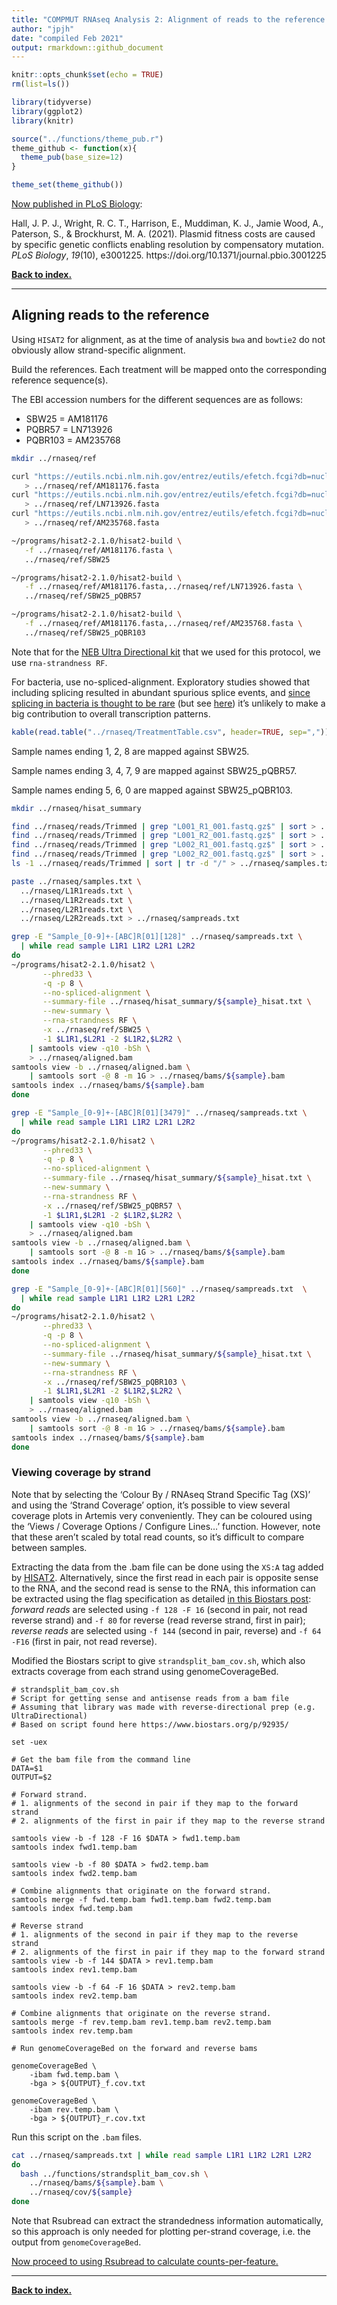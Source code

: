 ```yaml
---
title: "COMPMUT RNAseq Analysis 2: Alignment of reads to the reference genome"
author: "jpjh"
date: "compiled Feb 2021"
output: rmarkdown::github_document
---
```


```r
knitr::opts_chunk$set(echo = TRUE)
rm(list=ls())

library(tidyverse)
library(ggplot2)
library(knitr)

source("../functions/theme_pub.r")
theme_github <- function(x){
  theme_pub(base_size=12)
}

theme_set(theme_github())
```

[Now published in PLoS Biology](https://journals.plos.org/plosbiology/article?id=10.1371/journal.pbio.3001225):

Hall, J. P. J., Wright, R. C. T., Harrison, E., Muddiman, K. J., Jamie Wood, A., Paterson, S., & Brockhurst, M. A. (2021). Plasmid fitness costs are caused by specific genetic conflicts enabling resolution by compensatory mutation. *PLoS Biology*, *19*(10), e3001225. https://doi.org/10.1371/journal.pbio.3001225

**[Back to index.](COMPMUT_index.md)**

---

## Aligning reads to the reference

Using `HISAT2` for alignment, as at the time of analysis `bwa` and `bowtie2` do not obviously allow strand-specific alignment.

Build the references. Each treatment will be mapped onto the corresponding reference sequence(s). 

The EBI accession numbers for the different sequences are as follows:

- SBW25 = AM181176
- PQBR57 = LN713926
- PQBR103 = AM235768

```bash
mkdir ../rnaseq/ref

curl "https://eutils.ncbi.nlm.nih.gov/entrez/eutils/efetch.fcgi?db=nucleotide&amp;id=AM181176&amp;rettype=fasta" \
   > ../rnaseq/ref/AM181176.fasta
curl "https://eutils.ncbi.nlm.nih.gov/entrez/eutils/efetch.fcgi?db=nucleotide&amp;id=LN713926&amp;rettype=fasta" \
   > ../rnaseq/ref/LN713926.fasta
curl "https://eutils.ncbi.nlm.nih.gov/entrez/eutils/efetch.fcgi?db=nucleotide&amp;id=AM235768&amp;rettype=fasta" \
   > ../rnaseq/ref/AM235768.fasta

~/programs/hisat2-2.1.0/hisat2-build \
   -f ../rnaseq/ref/AM181176.fasta \
   ../rnaseq/ref/SBW25

~/programs/hisat2-2.1.0/hisat2-build \
   -f ../rnaseq/ref/AM181176.fasta,../rnaseq/ref/LN713926.fasta \
   ../rnaseq/ref/SBW25_pQBR57

~/programs/hisat2-2.1.0/hisat2-build \
   -f ../rnaseq/ref/AM181176.fasta,../rnaseq/ref/AM235768.fasta \
   ../rnaseq/ref/SBW25_pQBR103
```

Note that for the [NEB Ultra Directional kit](https://international.neb.com/products/e7420-nebnext-ultra-directional-rna-library-prep-kit-for-illumina) that we used for this protocol, we use `rna-strandness RF`. 

For bacteria, use no-spliced-alignment. Exploratory studies showed that including splicing resulted in abundant spurious splice events, and [since splicing in bacteria is thought to be rare](https://www.nature.com/scitable/topicpage/rna-splicing-introns-exons-and-spliceosome-12375/) (but see [here](http://genesdev.cshlp.org/content/12/9/1243.full.html)) it's unlikely to make a big contribution to overall transcription patterns.

```r
kable(read.table("../rnaseq/TreatmentTable.csv", header=TRUE, sep=","))
```

Sample names ending 1, 2, 8 are mapped against SBW25.

Sample names ending 3, 4, 7, 9 are mapped against SBW25_pQBR57.

Sample names ending 5, 6, 0 are mapped against SBW25_pQBR103.

```bash

mkdir ../rnaseq/hisat_summary

find ../rnaseq/reads/Trimmed | grep "L001_R1_001.fastq.gz$" | sort > ../rnaseq/L1R1reads.txt
find ../rnaseq/reads/Trimmed | grep "L001_R2_001.fastq.gz$" | sort > ../rnaseq/L1R2reads.txt
find ../rnaseq/reads/Trimmed | grep "L002_R1_001.fastq.gz$" | sort > ../rnaseq/L2R1reads.txt
find ../rnaseq/reads/Trimmed | grep "L002_R2_001.fastq.gz$" | sort > ../rnaseq/L2R2reads.txt
ls -1 ../rnaseq/reads/Trimmed | sort | tr -d "/" > ../rnaseq/samples.txt

paste ../rnaseq/samples.txt \
  ../rnaseq/L1R1reads.txt \
  ../rnaseq/L1R2reads.txt \
  ../rnaseq/L2R1reads.txt \
  ../rnaseq/L2R2reads.txt > ../rnaseq/sampreads.txt

grep -E "Sample_[0-9]+-[ABC]R[01][128]" ../rnaseq/sampreads.txt \
  | while read sample L1R1 L1R2 L2R1 L2R2
do
~/programs/hisat2-2.1.0/hisat2 \
       --phred33 \
       -q -p 8 \
       --no-spliced-alignment \
       --summary-file ../rnaseq/hisat_summary/${sample}_hisat.txt \
       --new-summary \
       --rna-strandness RF \
       -x ../rnaseq/ref/SBW25 \
       -1 $L1R1,$L2R1 -2 $L1R2,$L2R2 \
    | samtools view -q10 -bSh \
    > ../rnaseq/aligned.bam
samtools view -b ../rnaseq/aligned.bam \
    | samtools sort -@ 8 -m 1G > ../rnaseq/bams/${sample}.bam
samtools index ../rnaseq/bams/${sample}.bam
done

grep -E "Sample_[0-9]+-[ABC]R[01][3479]" ../rnaseq/sampreads.txt \
  | while read sample L1R1 L1R2 L2R1 L2R2
do
~/programs/hisat2-2.1.0/hisat2 \
       --phred33 \
       -q -p 8 \
       --no-spliced-alignment \
       --summary-file ../rnaseq/hisat_summary/${sample}_hisat.txt \
       --new-summary \
       --rna-strandness RF \
       -x ../rnaseq/ref/SBW25_pQBR57 \
       -1 $L1R1,$L2R1 -2 $L1R2,$L2R2 \
    | samtools view -q10 -bSh \
    > ../rnaseq/aligned.bam
samtools view -b ../rnaseq/aligned.bam \
    | samtools sort -@ 8 -m 1G > ../rnaseq/bams/${sample}.bam
samtools index ../rnaseq/bams/${sample}.bam
done

grep -E "Sample_[0-9]+-[ABC]R[01][560]" ../rnaseq/sampreads.txt  \
  | while read sample L1R1 L1R2 L2R1 L2R2
do
~/programs/hisat2-2.1.0/hisat2 \
       --phred33 \
       -q -p 8 \
       --no-spliced-alignment \
       --summary-file ../rnaseq/hisat_summary/${sample}_hisat.txt \
       --new-summary \
       --rna-strandness RF \
       -x ../rnaseq/ref/SBW25_pQBR103 \
       -1 $L1R1,$L2R1 -2 $L1R2,$L2R2 \
    | samtools view -q10 -bSh \
    > ../rnaseq/aligned.bam
samtools view -b ../rnaseq/aligned.bam \
    | samtools sort -@ 8 -m 1G > ../rnaseq/bams/${sample}.bam
samtools index ../rnaseq/bams/${sample}.bam
done
```

### Viewing coverage by strand

Note that by selecting the 'Colour By / RNAseq Strand Specific Tag (XS)' and using the 'Strand Coverage' option, it's possible to view several coverage plots in Artemis very conveniently. They can be coloured using the 'Views / Coverage Options / Configure Lines...' function. However, note that these aren't scaled by total read counts, so it's difficult to compare between samples.

Extracting the data from the .bam file can be done using the `XS:A` tag added by [HISAT2](https://ccb.jhu.edu/software/hisat2/manual.shtml). Alternatively, since the first read in each pair is opposite sense to the RNA, and the second read is sense to the RNA, this information can be extracted using the flag specification as detailed [in this Biostars post](https://www.biostars.org/p/92935/): *forward reads* are selected using `-f 128 -F 16` (second in pair, not read reverse strand) and `-f 80` for reverse (read reverse strand, first in pair); *reverse reads* are selected using `-f 144` (second in pair, reverse) and `-f 64 -F16` (first in pair, not read reverse). 

Modified the Biostars script to give `strandsplit_bam_cov.sh`, which also extracts coverage from each strand using genomeCoverageBed.

```
# strandsplit_bam_cov.sh
# Script for getting sense and antisense reads from a bam file
# Assuming that library was made with reverse-directional prep (e.g. UltraDirectional)
# Based on script found here https://www.biostars.org/p/92935/

set -uex

# Get the bam file from the command line
DATA=$1
OUTPUT=$2

# Forward strand.
# 1. alignments of the second in pair if they map to the forward strand
# 2. alignments of the first in pair if they map to the reverse strand

samtools view -b -f 128 -F 16 $DATA > fwd1.temp.bam
samtools index fwd1.temp.bam

samtools view -b -f 80 $DATA > fwd2.temp.bam
samtools index fwd2.temp.bam

# Combine alignments that originate on the forward strand.
samtools merge -f fwd.temp.bam fwd1.temp.bam fwd2.temp.bam
samtools index fwd.temp.bam

# Reverse strand
# 1. alignments of the second in pair if they map to the reverse strand
# 2. alignments of the first in pair if they map to the forward strand
samtools view -b -f 144 $DATA > rev1.temp.bam
samtools index rev1.temp.bam

samtools view -b -f 64 -F 16 $DATA > rev2.temp.bam
samtools index rev2.temp.bam

# Combine alignments that originate on the reverse strand.
samtools merge -f rev.temp.bam rev1.temp.bam rev2.temp.bam
samtools index rev.temp.bam

# Run genomeCoverageBed on the forward and reverse bams

genomeCoverageBed \
    -ibam fwd.temp.bam \
    -bga > ${OUTPUT}_f.cov.txt

genomeCoverageBed \
    -ibam rev.temp.bam \
    -bga > ${OUTPUT}_r.cov.txt
```

Run this script on the `.bam` files.

```bash
cat ../rnaseq/sampreads.txt | while read sample L1R1 L1R2 L2R1 L2R2
do
  bash ../functions/strandsplit_bam_cov.sh \
    ../rnaseq/bams/${sample}.bam \
    ../rnaseq/cov/${sample}
done
```

Note that Rsubread can extract the strandedness information automatically, so this approach is only needed for plotting per-strand coverage, i.e. the output from `genomeCoverageBed`.

[Now proceed to using Rsubread to calculate counts-per-feature.](COMPMUT_RNAseq_3_Rsubread.md)

---

**[Back to index.](COMPMUT_index.md)**
